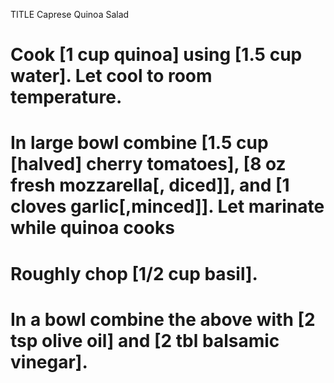TITLE Caprese Quinoa Salad

# Cook [1 cup quinoa] using [1.5 cup water]. Let cool to room temperature.
# In large bowl combine [1.5 cup [halved] cherry tomatoes], [8 oz fresh mozzarella[, diced]], and [1 cloves garlic[,minced]]. Let marinate while quinoa cooks
# Roughly chop [1/2 cup basil].
# In a bowl combine the above with [2 tsp olive oil] and [2 tbl balsamic vinegar].